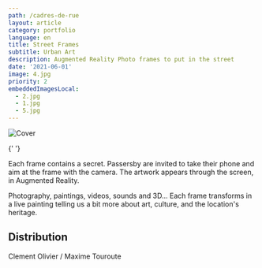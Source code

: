 ```yaml
---
path: /cadres-de-rue
layout: article
category: portfolio
language: en
title: Street Frames
subtitle: Urban Art
description: Augmented Reality Photo frames to put in the street
date: '2021-06-01'
image: 4.jpg
priority: 2
embeddedImagesLocal:
  - 2.jpg
  - 1.jpg
  - 5.jpg
---
```


![Cover](4.jpg)

<ImageGrid props={props.data.mdx.frontmatter.embeddedImagesLocal} />{' '}

Each frame contains a secret. Passersby are invited to take their phone and aim at the frame with the camera. The artwork appears through the screen, in Augmented Reality.

Photography, paintings, videos, sounds and 3D… Each frame transforms in a live painting telling us a bit more about art, culture, and the location's heritage.

## Distribution

Clement Olivier / Maxime Touroute
